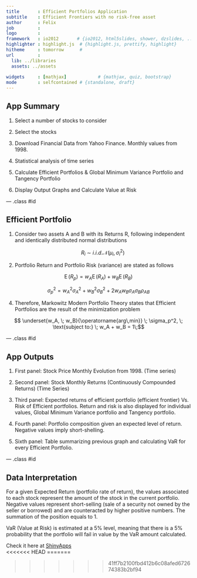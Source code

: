 ```yaml
---
title       : Efficient Portfolios Application
subtitle    : Efficient Frontiers with no risk-free asset 
author      : Felix
job         : 
logo        : 
framework   : io2012       # {io2012, html5slides, shower, dzslides, ...}
highlighter : highlight.js  # {highlight.js, prettify, highlight}
hitheme     : tomorrow      # 
url         :    
  lib: ../libraries
  assets: ../assets
  
widgets     : [mathjax]            # {mathjax, quiz, bootstrap}
mode        : selfcontained # {standalone, draft}
---
```


## App Summary



1. Select a number of stocks to consider

2. Select the stocks 

3. Download Financial Data from Yahoo Finance. Monthly values from 1998.

4. Statistical analysis of time series 

5. Calculate Efficient Portfolios & Global Minimum Variance Portfolio and Tangency Portfolio 

6. Display Output Graphs and Calculate Value at Risk 

--- .class #id 

## Efficient Portfolio

1. Consider two assets A and B with its Returns R, following independent and identically distributed 
   normal distributions
   
   $$R_i\ \sim\ i.i.d. \mathcal{N}(\mu_i,\,\sigma_i^2)$$
   
2. Portfolio Return and Portfolio Risk (variance) are stated as follows

$$\operatorname{E}(R_p) = w_A \operatorname{E}(R_A) + w_B \operatorname{E}(R_B)$$

$$\sigma_p^2  = w_A^2 \sigma_A^2  + w_B^2 \sigma_B^2 + 2w_Aw_B  \sigma_{A} \sigma_{B} \rho_{AB}$$


4. Therefore, Markowitz Modern Portfolio Theory states that Efficient Portfolios are the result of the
   minimization problem

$$ \underset{w_A, \; w_B}{\operatorname{arg\,min}} \; \sigma_p^2, \; \text{subject to:} \; w_A + w_B = 1\;$$


--- .class #id 

## App Outputs

1. First panel: Stock Price Monthly Evolution from 1998. (Time series)
2. Second panel: Stock Monthly Returns (Continuously Compounded Returns) (Time Series)
3. Third panel: Expected returns of efficient portfolio (efficient frontier) Vs. Risk of Efficient portfolios. 
                 Return and risk is also displayed for individual values, Global Minimum Variance portfolio and 
                 Tangency portfolio.
                 
4. Fourth panel: Portfolio composition given an expected level of return. Negative values imply short-shelling.
5. Sixth panel:  Table summarizing previous graph and calculating VaR for every Efficient Portfolio.

--- .class #id 

## Data Interpretation

For a given Expected Return (portfolio rate of return), the values associated to each stock represent the amount of the stock in the current portfolio. Negative values represent short-selling (sale of a security not owned by the seller or borrowed) and are counteracted by higher positive numbers. The summation of the position equals to 1.

VaR (Value at Risk) is estimated at a 5% level, meaning that there is a 5% probability that the portfolio will fail in value by the VaR amount calculated.

      
Check it here at [ShinyApps](https://frpportfolio.shinyapps.io/frpportfolio/)              
<<<<<<< HEAD
=======

>>>>>>> 41ff7b2100fbd412b6c08afed672674383b2bf94
